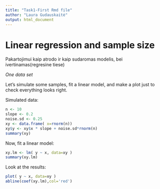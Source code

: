 ---
title: "Task1-First Rmd file"
author: "Laura Gudauskaitė"
output: html_document
---
Linear regression and sample size
========================================================
Pakartojimui kaip atrodo ir kaip sudaromas modelis, bei ivertinamas(regresine tiese)

*One data set*

Let's simulate some samples, fit a linear model, and make a plot just to check everything looks right.

Simulated data:

```{r}
n <- 10
slope <- 0.2
noise.sd <- 0.25
xy <- data.frame( x=rnorm(n))
xy$y <- xy$x * slope + noise.sd*rnorm(n)
summary(xy)
```

Now, fit a linear model:

```{r}
xy.lm <- lm( y ~ x, data=xy )
summary(xy.lm)
```

Look at the results:

```{r}
plot( y ~ x, data=xy )
abline(coef(xy.lm),col='red')
```





